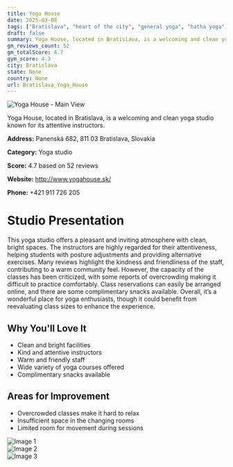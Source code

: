 ```yaml
---
title: Yoga House
date: 2025-03-08
tags: ["Bratislava", "heart of the city", "general yoga", "hatha yoga", "atmosphere", "size", "Bratislava"]  
draft: false
summary: Yoga House, located in Bratislava, is a welcoming and clean yoga studio known for its attentive instructors.
gm_reviews_count: 52
gm_totalScore: 4.7
gym_score: 4.3
city: Bratislava
state: None
country: None
url: Bratislava_Yoga_House
---
```


<div className="aspect-[16/9] relative my-8">
  <img 
    src="https://lh5.googleusercontent.com/p/AF1QipNstlOXrgrFj1shkh-OAChnL2Bu9RkTOM8UxcwB=w1920-h1080-k-no"
    alt="Yoga House - Main View"
    className="object-cover absolute inset-0 w-full h-full rounded-lg"
  />
</div>

Yoga House, located in Bratislava, is a welcoming and clean yoga studio known for its attentive instructors.

**Address:** Panenská 682, 811 03 Bratislava, Slovakia

**Category:** Yoga studio

**Score:** 4.7 based on 52 reviews

**Website:** http://www.yogahouse.sk/

**Phone:** +421 911 726 205

# Studio Presentation

This yoga studio offers a pleasant and inviting atmosphere with clean, bright spaces. The instructors are highly regarded for their attentiveness, helping students with posture adjustments and providing alternative exercises. Many reviews highlight the kindness and friendliness of the staff, contributing to a warm community feel. However, the capacity of the classes has been criticized, with some reports of overcrowding making it difficult to practice comfortably. Class reservations can easily be arranged online, and there are some complimentary snacks available. Overall, it’s a wonderful place for yoga enthusiasts, though it could benefit from reevaluating class sizes to enhance the experience.



## Why You'll Love It

- Clean and bright facilities
- Kind and attentive instructors
- Warm and friendly staff
- Wide variety of yoga courses offered
- Complimentary snacks available

## Areas for Improvement

- Overcrowded classes make it hard to relax
- Insufficient space in the changing rooms
- Limited room for movement during sessions

<div className="grid grid-cols-1 xl:grid-cols-2 gap-4 my-8">
<div className="aspect-[4/3] relative"><img src="https://lh3.googleusercontent.com/p/AF1QipNOHPSqfA9P5zeKy_FxTFo4WLjzdPxezGWQvhZa=w1920-h1080-k-no" alt="Image 1" className="object-cover absolute inset-0 w-full h-full rounded-lg" /></div>
<div className="aspect-[4/3] relative"><img src="https://lh5.googleusercontent.com/p/AF1QipNFLVlhoduwgdDXbcuDZusPNxs9ltPCg4JHTHIN=w1920-h1080-k-no" alt="Image 2" className="object-cover absolute inset-0 w-full h-full rounded-lg" /></div>
<div className="aspect-[4/3] relative"><img src="https://streetviewpixels-pa.googleapis.com/v1/thumbnail?panoid=PKDwIWXsqZ4Z1fJhVqdVFQ&cb_client=maps_sv.tactile.gps&w=203&h=100&yaw=315.8109&pitch=0&thumbfov=100" alt="Image 3" className="object-cover absolute inset-0 w-full h-full rounded-lg" /></div>
</div>